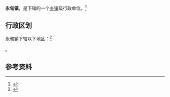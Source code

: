 {{中国乡级行政区|21/06/24/106/000}}

'''永甸镇'''，是{{PRC admin/fullname|21/06/24/106/000|3}}下辖的一个[[乡镇|乡镇]]级行政单位。<ref>{{PRC admin/ref sgc|{{PRC admin/parent|21/06/24/106/000}}}}</ref>

== 行政区划 ==

永甸镇下辖以下地区：<ref>{{PRC admin/ref sgc|21/06/24/106/000}}</ref>

{{PRC admin/children|21/06/24/106/000}}。

== 参考资料 ==

{{reflist}}

{{行政区划小作品}}
{{PRC admin/navcat|21/06/24/106/000}}